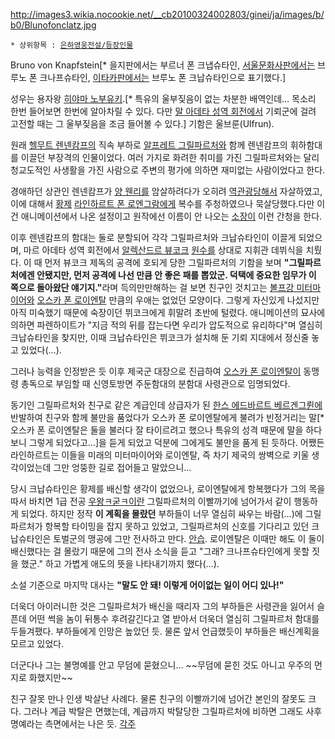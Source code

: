 http://images3.wikia.nocookie.net/__cb20100324002803/ginei/ja/images/b/b0/Blunofonclatz.jpg

 * 상위항목 : [[은하영웅전설/등장인물]]

Bruno von Knapfstein[* 을지판에서는 부르너 폰 크냅슈타인, [[서울문화사]]판에서는 브루노 폰 크나프슈타인, [[이타카]]판에서는 브루노 폰 크납슈타인으로 표기했다.]

성우는 용자왕 [[히야마 노부유키]].[* 특유의 울부짖음이 없는 차분한 배역인데… 목소리 한번 들어보면 한번에 알아차릴 수 있다. 다만 [[말 아데타 성역 회전]]에서 기뢰군에 걸려 고전할 때는 그 울부짖음을 조금 들어볼 수 있다.] 기함은 울브룬(Ulfrun).

원래 [[헬무트 렌넨캄프]]의 직속 부하로 [[알프레트 그릴파르처]]와 함께 렌넨캄프의 휘하함대를 이끌던 부장격의 인물이었다. 여러 가지로 화려한 취미를 가진 그릴파르처와는 달리 청교도적인 사생활을 가진 사람으로 주변의 평가에 의하면 재미없는 사람이었다고 한다.

경애하던 상관인 렌넨캄프가 [[양 웬리]]를 암살하려다가 오히려 [[역관광]]당해서 자살하였고, 이에 대해서 [[황제]] [[라인하르트 폰 로엔그람]]에게 복수를 주청하였으나 묵살당했다.다만 이건 애니메이션에서 나온 설정이고 원작에선 이름이 안 나오는 [[소장]]이 이런 간청을 한다.

이후 렌넨캄프의 함대는 둘로 분할되어 각각 그릴파르처와 크납슈타인이 이끌게 되었으며, 마르 아데타 성역 회전에서 [[알렉산드르 뷰코크]] [[원수]]를 상대로 지휘관 데뷔식을 치뤘다. 이 때 먼저 뷰코크 제독의 공격에 호되게 당한 그릴파르처의 기함을 보며 '''"그릴파르처에겐 안됐지만, 먼저 공격에 나선 만큼 안 좋은 패를 뽑았군. 덕택에 중요한 임무가 이 쪽으로 돌아왔단 얘기지."'''라며 득의만만해하는 걸 보면 친구인 것치고는 [[볼프강 미터마이어]]와 [[오스카 폰 로이엔탈]] 만큼의 우애는 없었던 모양이다. 그렇게 자신있게 나섰지만 아직 미숙했기 때문에 숙장이던 뷔코크에게 휘말려 초반에 털렸다. 애니메이션의 묘사에 의하면 파렌하이트가 "지금 적의 뒤를 잡는다면 우리가 압도적으로 유리하다"며 열심히 크납슈타인을 찾지만, 이때 크납슈타인은 뷔코크가 설치해 둔 기뢰 지대에서 정신줄 놓고 있었다(…).

그러나 능력을 인정받은 듯 이후 제국군 대장으로 진급하여 [[오스카 폰 로이엔탈]]이 동맹령 총독으로 부임할 때 신영토방면 주둔함대의 분함대 사령관으로 임명되었다.

동기인 그릴파르처와 친구로 같은 계급인데 상급자가 된 [[한스 에드바르트 베르겐그륀]]에 반발하여 친구와 함께 불만을 품었다가 오스카 폰 로이엔탈에게 불려가 빈정거리는 말[* 오스카 폰 로이엔탈은 둘을 불러다 잘 타이르려고 했으나 특유의 성격 때문에 말을 하다보니 그렇게 되었다고…]을 듣게 되었고 덕분에 그에게도 불만을 품게 된 듯하다. 어쨌든 라인하르트는 이들을 미래의 미터마이어와 로이엔탈, 즉 차기 제국의 쌍벽으로 키울 생각이었는데 그만 엉뚱한 길로 접어들고 말았으니…

당시 크납슈타인은 황제를 배신할 생각이 없었으나, 로이엔탈에게 항복했다가 그의 목을 따서 바치면 1급 전공 [[우왕ㅋ굳ㅋ]]이란 그릴파르처의 이빨까기에 넘어가서 같이 행동하게 되었다. 하지만 정작 '''이 계획을 몰랐던''' 부하들이 너무 열심히 싸우는 바람(…)에 그릴파르처가 항복할 타이밍을 잡지 못하고 있었고, 그릴파르처의 신호를 기다리고 있던 크납슈타인은 토벌군의 맹공에 그만 전사하고 만다. [[안습]]. 로이엔탈은 이때만 해도 이 둘이 배신했다는 걸 몰랐기 때문에 그의 전사 소식을 듣고 "그래? 크나프슈타인에게 못할 짓을 했군." 하고 가볍게 애도의 뜻을 나타내기까지 했다(...).

소설 기준으로 마지막 대사는 '''"말도 안 돼! 이렇게 어이없는 일이 어디 있나!"'''

더욱더 아이러니한 것은 그릴파르처가 배신을 때리자 그의 부하들은 사령관을 잃어서 슬픈데 어떤 썩을 놈이 뒤통수 후려갈긴다고 열 받아서 더욱더 열심히 그릴파르처 함대를 두들겨팼다. 부하들에게 인망은 높았던 듯. 물론 앞서 언급했듯이 부하들은 배신계획을 모르고 있었다. 

더군다나 그는 불명예를 안고 무덤에 묻혔으니… ~~무덤에 묻힌 것도 아니고 우주의 먼지로 화했지만~~

친구 잘못 만나 인생 박살난 사례다. 물론 친구의 이빨까기에 넘어간 본인의 잘못도 크다. 그러나 계급 박탈은 면했는데, 계급까지 박탈당한 그릴파르처에 비하면 그래도 사후 명예라는 측면에서는 나은 듯.
[[각주]]
